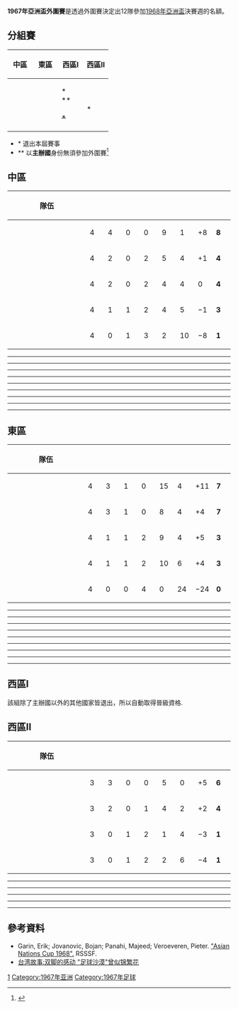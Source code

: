 '''1967年亞洲盃外圍賽'''是透過外圍賽決定出12隊參加[[1968年亞洲盃足球賽|1968年亞洲盃]]決賽週的名額。


==分組賽==
{| class="wikitable" width=75%
!width=25%|中區
!width=25%|東區
!width=25%|西區I
!width=25%|西區II
|- 
|valign=top|
{{fb|HKG|1959}}<br />
{{fb|MAS}}<br />
{{fb|SIN}}<br />
{{fb|South Vietnam}}<br />
{{fb|THA}}
|valign=top|
{{fb|INA}}<br />
{{fb|JPN}}<br />
{{fb|PHI}}<br />
{{fb|ROC}}<br />
{{fb|KOR}}
|valign=top|
<s>{{fb|AFG|1931}}</s> *<br />
{{fb|IRN|1964}} **<br />
{{fb|ISR}}<br />
<s>{{fb|KUW}} *<br />
|valign=top|
{{fb|Burma|1948}}<br />
{{fb|CAM}}<br />
<s>{{fb|Ceylon}}</s> *<br />
{{fb|IND}}<br />
{{fb|PAK}}
|}

* * 退出本屆賽事
* ** 以'''主辦國'''身份無須參加外圍賽<ref>{{cite web|url=http://newspapers.nl.sg/Digitised/Article/straitstimes19661227.2.85.4.aspx|title=Malaysia to meet Iraq, Indonesia|date=27 December 1966|publisher=The Straits Times|accessdate=16 July 2012|archive-date=2013-01-31|archive-url=https://web.archive.org/web/20130131034052/http://newspapers.nl.sg/Digitised/Article/straitstimes19661227.2.85.4.aspx|dead-url=no}}</ref>



== 中區 ==

{| class="wikitable" style="text-align: center; font-size: 90%;"
!width="165"|隊伍
!width="25"|{{Tooltip|場|Played}}
!width="25"|{{Tooltip|勝|Won}}
!width="25"|{{Tooltip|和|Drawn}}
!width="25"|{{Tooltip|負|Lost}}
!width="25"|{{Tooltip|進球|Goals for}}
!width="25"|{{Tooltip|失球|Goals against}}
!width="25"|{{Tooltip|球差|Goal difference}}
!width="25"|{{Tooltip|積分|Points}}
|- bgcolor=#ccffcc
|align="left"|{{fb|Hong Kong|1959}}
|4||4||0||0||9||1||+8||'''8'''
|-
|align="left"|{{fb|Thailand}}
|4||2||0||2||5||4||+1||'''4'''
|-
|align="left"|{{fb|South Vietnam}}
|4||2||0||2||4||4||0||'''4'''
|-
|align="left"|{{fb|Malaysia}}
|4||1||1||2||4||5||−1||'''3'''
|-
|align="left"|{{fb|Singapore}}
|4||0||1||3||2||10||−8||'''1'''
|}

{{footballbox
|date= 1967年3月22日
|team1 = {{fb-rt|Hong Kong|1959}}
|score = 2 – 0
|team2 = {{fb|South Vietnam}}
|goals1=區彭年 {{goal|13|pen.}}{{goal|35|pen.}}
|goals2=
|stadium=[[香港政府大球場|香港政府大球場]]
|attendance=26,477
}}
----
{{footballbox
|date= 1967年3月24日
|team1 = {{fb-rt|MAS}}
|score = 1 – 1
|team2 = {{fb|SIN}}
|goals1=卡拉都 {{goal|56}}
|goals2=馬日 {{goal|26}}
|stadium=[[香港政府大球場|香港政府大球場]]
|attendance=9,970
}}
----
{{footballbox
|date= 1967年3月24日
|team1 = {{fb-rt|THA}}
|score = 0 – 1
|team2 = {{fb|South Vietnam}}
|goals1=
|goals2=光金鳳 {{goal|77}}
|stadium=[[香港政府大球場|香港政府大球場]]
|attendance=9,970
}}
----
{{footballbox
|date= 1967年3月26日
|team1 = {{fb-rt|THA}}
|score = 4 – 1
|team2 = {{fb|SIN}}
|goals1=高域 {{goal|15}}<br>柏剛 {{goal|60}}<br>仁勇 {{goal|75}}<br>吐域 {{goal|82}}
|goals2=柯金水 {{goal|63}}
|stadium=[[香港政府大球場|香港政府大球場]]
|attendance=14,965
}}
----
{{footballbox|date= 1967年3月26日
|team1 = {{fb-rt|Hong Kong|1959}}
|score = 3 – 1
|team2 = {{fb|MAS}}
|goals1=窩利士 {{goal|24}}<br>李國強 {{goal|30}}<br>鄺演英 {{goal|63}}
|goals2=西阿物 {{goal|1}}
|stadium=[[香港政府大球場|香港政府大球場]]
|attendance=14,965
}}
----
{{footballbox
|date= 1967年3月29日
|team1 = {{fb-rt|South Vietnam}}
|score = 0 – 2
|team2 = {{fb|MAS}}
|goals1=
|goals2=西阿物 {{goal|22}}<br>沙林 {{goal|25}}
|stadium=[[香港政府大球場|香港政府大球場]]
|attendance=12,800
}}
----
{{footballbox
|date= 1967年3月29日
|team1 = {{fb-rt|Hong Kong|1959}}
|score = 2 – 0
|team2 = {{fb|SIN}}
|goals1=袁權韜 {{goal|1|pen.}}<br>鄺演英 {{goal|58}}
|goals2=
|stadium=[[香港政府大球場|香港政府大球場]]
|attendance=12,800
}}
----
{{footballbox
|date= 1967年3月31日
|team1 = {{fb-rt|THA}}
|score = 1 – 0
|team2 = {{fb|MAS}}
|goals1=柏剛 {{goal|38}}
|goals2=
|stadium=[[香港政府大球場|香港政府大球場]]
|attendance=2,200
}}
----
{{footballbox
|date= 1967年4月2日
|team1 = {{fb-rt|Hong Kong|1959}}
|score = 2 – 0
|team2 = {{fb|THA}}
|goals1=袁權韜 {{goal|34|pen.}}<br>鄺演英 {{goal|75}}
|goals2=
|stadium=[[香港政府大球場|香港政府大球場]]
|attendance=12,849
}}
----
{{footballbox
|date= 1967年4月2日
|team1 = {{fb-rt|South Vietnam}}
|score = 3 – 0
|team2 = {{fb|SIN}}
|goals1=張文私 {{goal|27}}{{goal|37}}{{goal|65}}
|goals2=
|stadium=[[香港政府大球場|香港政府大球場]]
|attendance=12,849
}}

== 東區 ==

{| class="wikitable" style="text-align: center; font-size: 90%;"
!width="165"|隊伍
!width="25"|{{Tooltip|場|Played}}
!width="25"|{{Tooltip|勝|Won}}
!width="25"|{{Tooltip|和|Drawn}}
!width="25"|{{Tooltip|負|Lost}}
!width="25"|{{Tooltip|進球|Goals for}}
!width="25"|{{Tooltip|失球|Goals against}}
!width="25"|{{Tooltip|球差|Goal difference}}
!width="25"|{{Tooltip|積分|Points}}
|- bgcolor=#ccffcc
|align="left"|{{fb|Republic of China}}
|4||3||1||0||15||4||+11||'''7'''
|-
|align="left"|{{fb|Japan}}
|4||3||1||0||8||4||+4||'''7'''
|-
|align="left"|{{fb|South Korea}}
|4||1||1||2||9||4||+5||'''3'''
|-
|align="left"|{{fb|Indonesia}}
|4||1||1||2||10||6||+4||'''3'''
|-
|align="left"|{{fb|Philippines}}
|4||0||0||4||0||24||−24||'''0'''
|}

{{footballbox
|date= 1967年7月27日
|team1 = {{fb-rt|Republic of China}}
|score = 2 – 2
|team2 = {{fb|JPN}}
|stadium = [[台北市立體育場|台北市立體育場]]
}}
----
{{footballbox
|date= 1967年7月27日
|team1 = {{fb-rt|KOR}}
|score = 1 – 1
|team2 = {{fb|IDN}}
|stadium = [[台北市立體育場|台北市立體育場]]
}}
----
{{footballbox
|date= 1967年8月1日
|team1 = {{fb-rt|Republic of China}}
|score = 9 – 0
|team2 = {{fb|PHI}}
|stadium = [[台北市立體育場|台北市立體育場]]
}}
----
{{footballbox
|date= 1967年8月1日
|team1 = {{fb-rt|JPN}}
|score = 2 – 1
|team2 = {{fb|KOR}}
|stadium = [[台北市立體育場|台北市立體育場]]
}}
----
{{footballbox
|date= 1967年8月3日
|team1 = {{fb-rt|Republic of China}}
|score = 3 – 2
|team2 = {{fb|IDN}}
|stadium = [[台北市立體育場|台北市立體育場]]
}}
----
{{footballbox
|date= 1967年8月3日
|team1 = {{fb-rt|JPN}}
|score = 2 – 0
|team2 = {{fb|PHI}}
|stadium = [[台北市立體育場|台北市立體育場]]
}}
----
{{footballbox
|date= 1967年8月5日
|team1 = {{fb-rt|JPN}}
|score = 2 – 1
|team2 = {{fb|IDN}}
|stadium = [[台北市立體育場|台北市立體育場]]
}}
----
{{footballbox
|date= 1967年8月5日
|team1 = {{fb-rt|KOR}}
|score = 7 – 0
|team2 = {{fb|PHI}}
|stadium = [[台北市立體育場|台北市立體育場]]
}}
----
{{footballbox
|date= 1967年8月7日
|team1 = {{fb-rt|Republic of China}}
|score = 1 – 0
|team2 = {{fb|KOR}}
|stadium = [[台北市立體育場|台北市立體育場]]
}}
----
{{footballbox
|date= 1967年8月7日
|team1 = {{fb-rt|IDN}}
|score = 6 – 0
|team2 = {{fb|PHI}}
|stadium = [[台北市立體育場|台北市立體育場]]
}}


== 西區I ==
該組除了主辦國以外的其他國家皆退出，所以{{fb|ISR}}自動取得晉級資格.
 

== 西區II ==

{| class="wikitable" style="text-align: center; font-size: 90%;"
!width="165"|隊伍
!width="25"|{{Tooltip|場|Played}}
!width="25"|{{Tooltip|勝|Won}}
!width="25"|{{Tooltip|和|Drawn}}
!width="25"|{{Tooltip|負|Lost}}
!width="25"|{{Tooltip|進球|Goals for}}
!width="25"|{{Tooltip|失球|Goals against}}
!width="25"|{{Tooltip|球差|Goal difference}}
!width="25"|{{Tooltip|積分|Points}}
|- bgcolor=#ccffcc
|align="left"|{{fb|Burma|1948}}
|3||3||0||0||5||0||+5||'''6'''
|-
|align="left"|{{fb|Cambodia}}
|3||2||0||1||4||2||+2||'''4'''
|-
|align="left"|{{fb|Pakistan}}
|3||0||1||2||1||4||−3||'''1'''
|-
|align="left"|{{fb|India}}
|3||0||1||2||2||6||−4||'''1'''
|}

{{footballbox
|date= 1967年11月12日
|team1 = {{fb-rt|Burma|1948}}
|score = 2 – 0
|team2 = {{fb|IND}}
|stadium = [[緬甸|緬甸]][[仰光|仰光]]
}}
----
{{footballbox
|date= 1967年11月13日
|team1 = {{fb-rt|CAM}}
|score = 1 – 0
|team2 = {{fb|PAK}}
|stadium = [[緬甸|緬甸]][[仰光|仰光]]
}}
----
{{footballbox
|date= 1967年11月15日
|team1 = {{fb-rt|PAK}}
|score = 1 – 1
|team2 = {{fb|IND}}
|stadium = [[緬甸|緬甸]][[仰光|仰光]]
}}
----
{{footballbox
|date= 1967年11月16日
|team1 = {{fb-rt|Burma|1948}}
|score = 1 – 0
|team2 = {{fb|CAM}}
|stadium = [[緬甸|緬甸]][[仰光|仰光]]
}}
----
{{footballbox
|date= 1967年11月18日
|team1 = {{fb-rt|CAM}}
|score = 3 – 1
|team2 = {{fb|IND}}
|stadium = [[緬甸|緬甸]][[仰光|仰光]]
}}
----
{{footballbox
|date= 1967年11月19日
|team1 = {{fb-rt|Burma|1948}}
|score = 2 – 0
|team2 = {{fb|PAK}}
|stadium = [[緬甸|緬甸]][[仰光|仰光]]
}}




== 參考資料 ==
{{reflist}}
* Garin, Erik; Jovanovic, Bojan; Panahi, Majeed; Veroeveren, Pieter. [http://www.rsssf.com/tables/68asch.html "Asian Nations Cup 1968".]{{Wayback|url=http://www.rsssf.com/tables/68asch.html |date=20090214222007 }} RSSSF.
* [http://www.taiwan.cn/twzlk/ty/201007/t20100707_1444030.htm 台湾故事:双脚的感动 "足球沙漠"曾似锦繁花]{{Wayback|url=http://www.taiwan.cn/twzlk/ty/201007/t20100707_1444030.htm |date=20160305004922 }}


[[Category:亞足聯亞洲盃|1]]
[[Category:1967年亚洲|Category:1967年亚洲]]
[[Category:1967年足球|Category:1967年足球]]

{{亞足聯亞洲盃}}